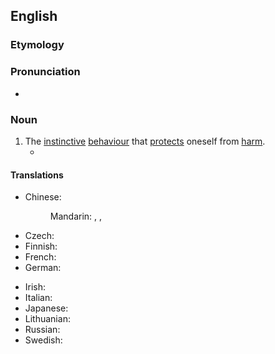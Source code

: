 ==English==

===Etymology===
{{prefix|en|self|preservation}}

===Pronunciation===
* {{IPA|en|/ˌsɛlfˌpɹɛzɜˈɹ.veɪ.ʃən/}}

===Noun===
{{wikipedia}}
{{en-noun|-}}

# The [[instinctive]] [[behaviour]] that [[protect]]s oneself from [[harm]].
#* {{quote-journal|en|date=2022 January 12|author=Benedict le Vay|title=The heroes of Soham...|journal=RAIL|issue=948|page=43|text=Yet had the whole train and all its bombs gone, had the engine crew merely jumped from the train and run as simple '''self-preservation''' would have suggested, or unhitched just the engine to make their escape faster, the whole town would have gone and most of the people with it, leaving just a smoking wasteland. Hundreds would have died.}}

====Translations====
{{trans-top|self-preservation}}
* Chinese:
*: Mandarin: {{t|cmn|自我保護|sc=Hani}}, {{t|cmn|自我保护|tr=zìwǒ bǎohù|sc=Hani}}, {{t+|cmn|自保|tr=zìbǎo|sc=Hani}}
* Czech: {{t|cs|sebezáchova|f}}
* Finnish: {{t|fi|itsesuojelu}}
* French: {{t+|fr|autoconservation|f}}
* German: {{t|de|Selbsterhaltung|f}}
{{trans-mid}}
* Irish: {{t|ga|féinchaomhnú|m}}
* Italian: {{t|it|autoconservazione|f}}
* Japanese: {{t|ja|自己保存|tr=しこほぞん, jiko-hozon|sc=Jpan}}
* Lithuanian: {{t|lt|savisauga|f}}
* Russian: {{t+|ru|самосохране́ние|n}}
* Swedish: {{t+|sv|självbevarelsedrift|c}}
{{trans-bottom}}